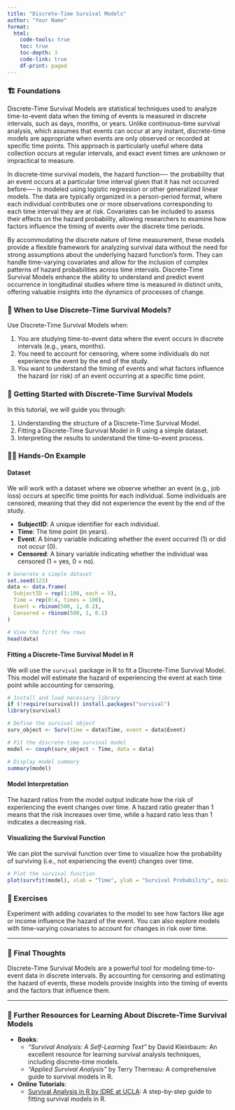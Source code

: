 ```yaml
---
title: "Discrete-Time Survival Models"
author: "Your Name"
format: 
  html:
    code-tools: true
    toc: true
    toc-depth: 3
    code-link: true
    df-print: paged
---
```


### 🏗️ Foundations

Discrete-Time Survival Models are statistical techniques used to analyze time-to-event data when the timing of events is measured in discrete intervals, such as days, months, or years. Unlike continuous-time survival analysis, which assumes that events can occur at any instant, discrete-time models are appropriate when events are only observed or recorded at specific time points. This approach is particularly useful where data collection occurs at regular intervals, and exact event times are unknown or impractical to measure.

In discrete-time survival models, the hazard function—- the probability that an event occurs at a particular time interval given that it has not occurred before—- is modeled using logistic regression or other generalized linear models. The data are typically organized in a person-period format, where each individual contributes one or more observations corresponding to each time interval they are at risk. Covariates can be included to assess their effects on the hazard probability, allowing researchers to examine how factors influence the timing of events over the discrete time periods.

By accommodating the discrete nature of time measurement, these models provide a flexible framework for analyzing survival data without the need for strong assumptions about the underlying hazard function’s form. They can handle time-varying covariates and allow for the inclusion of complex patterns of hazard probabilities across time intervals. Discrete-Time Survival Models enhance the ability to understand and predict event occurrence in longitudinal studies where time is measured in distinct units, offering valuable insights into the dynamics of processes of change.

<div class="when-to-use-section">

### 🤔 When to Use Discrete-Time Survival Models?

Use Discrete-Time Survival Models when:

1. You are studying time-to-event data where the event occurs in discrete intervals (e.g., years, months).
2. You need to account for censoring, where some individuals do not experience the event by the end of the study.
3. You want to understand the timing of events and what factors influence the hazard (or risk) of an event occurring at a specific time point.

</div>

<div class="getting-started-section">

### 🚀 Getting Started with Discrete-Time Survival Models

In this tutorial, we will guide you through:

1. Understanding the structure of a Discrete-Time Survival Model.
2. Fitting a Discrete-Time Survival Model in R using a simple dataset.
3. Interpreting the results to understand the time-to-event process.

</div>

<div class="hands-on-section">

### 👩‍💻 Hands-On Example

#### Dataset

We will work with a dataset where we observe whether an event (e.g., job loss) occurs at specific time points for each individual. Some individuals are censored, meaning that they did not experience the event by the end of the study.

- **SubjectID**: A unique identifier for each individual.
- **Time**: The time point (in years).
- **Event**: A binary variable indicating whether the event occurred (1) or did not occur (0).
- **Censored**: A binary variable indicating whether the individual was censored (1 = yes, 0 = no).

```r
# Generate a simple dataset
set.seed(123)
data <- data.frame(
  SubjectID = rep(1:100, each = 5),
  Time = rep(0:4, times = 100),
  Event = rbinom(500, 1, 0.2),
  Censored = rbinom(500, 1, 0.1)
)

# View the first few rows
head(data)
```

#### Fitting a Discrete-Time Survival Model in R

We will use the `survival` package in R to fit a Discrete-Time Survival Model. This model will estimate the hazard of experiencing the event at each time point while accounting for censoring.

```r
# Install and load necessary library
if (!require(survival)) install.packages("survival")
library(survival)

# Define the survival object
surv_object <- Surv(time = data$Time, event = data$Event)

# Fit the discrete-time survival model
model <- coxph(surv_object ~ Time, data = data)

# Display model summary
summary(model)
```

#### Model Interpretation

The hazard ratios from the model output indicate how the risk of experiencing the event changes over time. A hazard ratio greater than 1 means that the risk increases over time, while a hazard ratio less than 1 indicates a decreasing risk.

#### Visualizing the Survival Function

We can plot the survival function over time to visualize how the probability of surviving (i.e., not experiencing the event) changes over time.

```r
# Plot the survival function
plot(survfit(model), xlab = "Time", ylab = "Survival Probability", main = "Discrete-Time Survival Function")
```

</div>

### 🛝 Exercises

Experiment with adding covariates to the model to see how factors like age or income influence the hazard of the event. You can also explore models with time-varying covariates to account for changes in risk over time.

---

### 💭 Final Thoughts

Discrete-Time Survival Models are a powerful tool for modeling time-to-event data in discrete intervals. By accounting for censoring and estimating the hazard of events, these models provide insights into the timing of events and the factors that influence them.

---

### 🔗 Further Resources for Learning About Discrete-Time Survival Models

- **Books**:
   - *"Survival Analysis: A Self-Learning Text"* by David Kleinbaum: An excellent resource for learning survival analysis techniques, including discrete-time models.
   - *"Applied Survival Analysis"* by Terry Therneau: A comprehensive guide to survival models in R.

- **Online Tutorials**:
   - [Survival Analysis in R by IDRE at UCLA](https://stats.oarc.ucla.edu/r/seminars/survival-analysis/): A step-by-step guide to fitting survival models in R.

</div>
